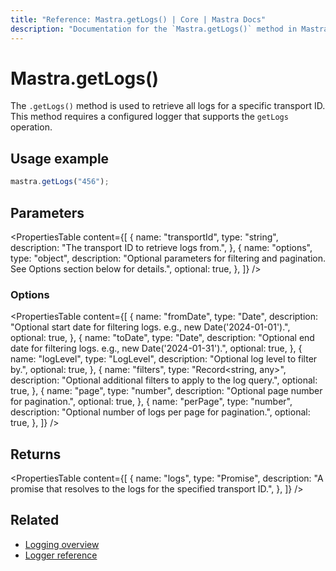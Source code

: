```yaml
---
title: "Reference: Mastra.getLogs() | Core | Mastra Docs"
description: "Documentation for the `Mastra.getLogs()` method in Mastra, which retrieves all logs for a specific transport ID."
---
```


# Mastra.getLogs()

The `.getLogs()` method is used to retrieve all logs for a specific transport ID. This method requires a configured logger that supports the `getLogs` operation.

## Usage example

```typescript copy
mastra.getLogs("456");
```

## Parameters

<PropertiesTable
  content={[
    {
      name: "transportId",
      type: "string",
      description: "The transport ID to retrieve logs from.",
    },
    {
      name: "options",
      type: "object",
      description: "Optional parameters for filtering and pagination. See Options section below for details.",
      optional: true,
    },
  ]}
/>

### Options

<PropertiesTable
  content={[
    {
      name: "fromDate",
      type: "Date",
      description: "Optional start date for filtering logs. e.g., new Date('2024-01-01').",
      optional: true,
    },
    {
      name: "toDate",
      type: "Date",
      description: "Optional end date for filtering logs. e.g., new Date('2024-01-31').",
      optional: true,
    },
    {
      name: "logLevel",
      type: "LogLevel",
      description: "Optional log level to filter by.",
      optional: true,
    },
    {
      name: "filters",
      type: "Record<string, any>",
      description: "Optional additional filters to apply to the log query.",
      optional: true,
    },
    {
      name: "page",
      type: "number",
      description: "Optional page number for pagination.",
      optional: true,
    },
    {
      name: "perPage",
      type: "number",
      description: "Optional number of logs per page for pagination.",
      optional: true,
    },
  ]}
/>

## Returns

<PropertiesTable
  content={[
    {
      name: "logs",
      type: "Promise<any>",
      description: "A promise that resolves to the logs for the specified transport ID.",
    },
  ]}
/>

## Related

- [Logging overview](/observability/logging)
- [Logger reference](/reference/observability/logger)
